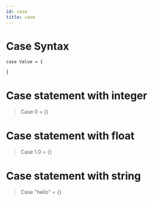 ```yaml
---
id: case
title: case
---
```


# Case Syntax

```
case Value = {
   
}
```

# Case statement with integer

> Case 0 = {}

# Case statement with float

> Case 1.0 = {}

# Case statement with string

> Case "hello" = {}
